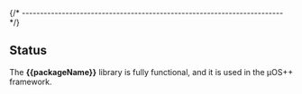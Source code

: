 
{/* ------------------------------------------------------------------------ */}

## Status

The **{{packageName}}** library is fully functional, and
it is used in the µOS++ framework.
